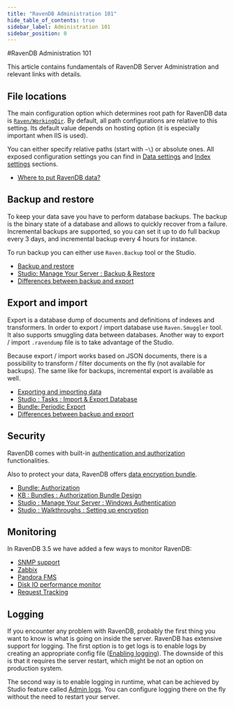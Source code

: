 ```yaml
---
title: "RavenDB Administration 101"
hide_table_of_contents: true
sidebar_label: Administration 101
sidebar_position: 0
---
```



#RavenDB Administration 101

This article contains fundamentals of RavenDB Server Administration and relevant links with details.

## File locations

The main configuration option which determines root path for RavenDB data is [`Raven/WorkingDir`](../configuration/configuration-options.mdx#data-settings).
By default, all path configurations are relative to this setting. Its default value depends on hosting option (it is especially important when IIS is used).

You can either specify relative paths (start with `~\`) or absolute ones. All exposed configuration settings you can find in [Data settings](../configuration/configuration-options.mdx#data-settings)
and [Index settings](../configuration/configuration-options.mdx#data-settings) sections.

- [Where to put RavenDB data?](../installation/deployment-considerations.mdx#where-to-put-ravendb-data)

## Backup and restore

To keep your data save you have to perform database backups. The backup is the binary state of a database and allows to quickly recover from a failure.
Incremental backups are supported, so you can set it up to do full backup every 3 days, and incremental backup every 4 hours for instance.

To run backup you can either use `Raven.Backup` tool or the Studio.

- [Backup and restore](../administration/backup-and-restore.mdx)
- [Studio: Manage Your Server : Backup & Restore](../../studio/management/backup-restore.mdx)
- [Differences between backup and export](../administration/differences-between-backup-and-export.mdx)

## Export and import

Export is a database dump of documents and definitions of indexes and transformers. In order to export / import database use `Raven.Smuggler` tool. It also supports
smuggling data between databases. Another way to export / import `.ravendump` file is to take advantage of the Studio.

Because export / import works based on JSON documents, there is a possibility to transform / filter documents on the fly (not available for backups).
The same like for backups, incremental export is available as well.

- [Exporting and importing data](../administration/exporting-and-importing-data.mdx)
- [Studio : Tasks : Import & Export Database](../../studio/overview/tasks/import-export-database.mdx)
- [Bundle: Periodic Export](../bundles/periodic-export.mdx)
- [Differences between backup and export](../administration/differences-between-backup-and-export.mdx)

## Security

RavenDB comes with built-in [authentication and authorization](../configuration/authentication-and-authorization.mdx) functionalities.

Also to protect your data, RavenDB offers [data encryption bundle](../bundles/encryption.mdx).

- [Bundle: Authorization](../bundles/authorization.mdx)
- [KB : Bundles : Authorization Bundle Design](../kb/authorization-bundle-design.mdx)
- [Studio : Manage Your Server : Windows Authentication](../../studio/management/windows-authentication.mdx)
- [Studio : Walkthroughs : Setting up encryption](../../studio/walkthroughs/how-to-setup-encryption.mdx)

## Monitoring

In RavenDB 3.5 we have added a few ways to monitor RavenDB:

- [SNMP support](../administration/monitoring/snmp/snmp.mdx)
- [Zabbix](../administration/monitoring/snmp/setup-zabbix.mdx)
- [Pandora FMS](../administration/monitoring/pandora-fms.mdx)
- [Disk IO performance monitor](../administration/monitoring/disk-io-perf-monitor.mdx)
- [Request Tracking](../administration/monitoring/request-tracking.mdx)

## Logging

If you encounter any problem with RavenDB, probably the first thing you want to know is what is going on inside the server. RavenDB
has extensive support for logging. The first option is to get logs is to enable logs by creating an appropriate config file ([Enabling logging](../troubleshooting/enabling-logging.mdx)).
The downside of this is that it requires the server restart, which might be not an option on production system.

The second way is to enable logging in runtime, what can be achieved by Studio feature called [Admin logs](../../studio/management/admin-logs.mdx).
You can configure logging there on the fly without the need to restart your server.